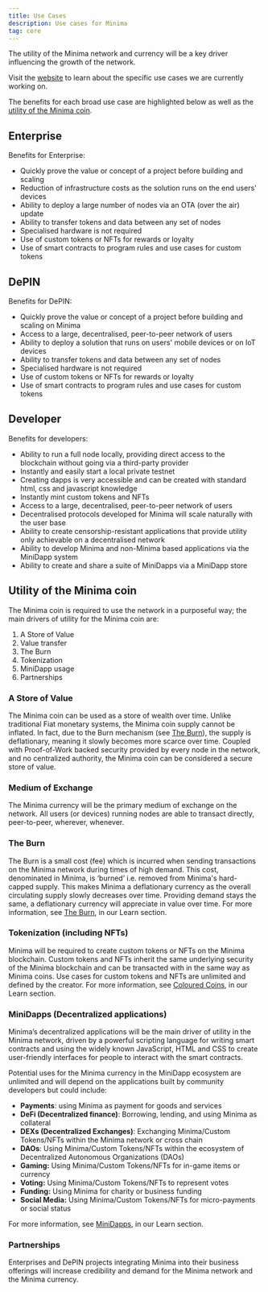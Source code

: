 ```yaml
---
title: Use Cases
description: Use cases for Minima
tag: core
---
```


The utility of the Minima network and currency will be a key driver influencing the growth of the network.

Visit the [website](https://www.minima.global/) to learn about the specific use cases we are currently working on.

The benefits for each broad use case are highlighted below as well as the [utility of the Minima coin](#utility-of-the-minima-coin).

## Enterprise

Benefits for Enterprise:

- Quickly prove the value or concept of a project before building and scaling
- Reduction of infrastructure costs as the solution runs on the end users' devices
- Ability to deploy a large number of nodes via an OTA (over the air) update
- Ability to transfer tokens and data between any set of nodes
- Specialised hardware is not required
- Use of custom tokens or NFTs for rewards or loyalty
- Use of smart contracts to program rules and use cases for custom tokens

## DePIN

Benefits for DePIN:

- Quickly prove the value or concept of a project before building and scaling on Minima
- Access to a large, decentralised, peer-to-peer network of users
- Ability to deploy a solution that runs on users' mobile devices or on IoT devices
- Ability to transfer tokens and data between any set of nodes
- Specialised hardware is not required
- Use of custom tokens or NFTs for rewards or loyalty
- Use of smart contracts to program rules and use cases for custom tokens

## Developer

Benefits for developers:

- Ability to run a full node locally, providing direct access to the blockchain without going via a third-party provider
- Instantly and easily start a local private testnet
- Creating dapps is very accessible and can be created with standard html, css and javascript knowledge
- Instantly mint custom tokens and NFTs
- Access to a large, decentralised, peer-to-peer network of users
- Decentralised protocols developed for Minima will scale naturally with the user base
- Ability to create censorship-resistant applications that provide utility only achievable on a decentralised network
- Ability to develop Minima and non-Minima based applications via the MiniDapp system
- Ability to create and share a suite of MiniDapps via a MiniDapp store

## Utility of the Minima coin

The Minima coin is required to use the network in a purposeful way; the main drivers of utility for the Minima coin are:

1.  A Store of Value
2.  Value transfer
3.  The Burn
4.  Tokenization
5.  MiniDapp usage
6.  Partnerships

### A Store of Value

The Minima coin can be used as a store of wealth over time. Unlike traditional Fiat monetary systems, the Minima coin supply cannot be inflated. In fact, due to the Burn mechanism (see [The Burn](#the-burn)), the supply is deflationary, meaning it slowly becomes more scarce over time. Coupled with Proof-of-Work backed security provided by every node in the network, and no centralized authority, the Minima coin can be considered a secure store of value.

### Medium of Exchange

The Minima currency will be the primary medium of exchange on the network. All users (or devices) running nodes are able to transact directly, peer-to-peer, wherever, whenever.

### The Burn

The Burn is a small cost (fee) which is incurred when sending transactions on the Minima network during times of high demand. This cost, denominated in Minima, is ‘burned’ i.e. removed from Minima's hard-capped supply. This makes Minima a deflationary currency as the overall circulating supply slowly decreases over time. Providing demand stays the same, a deflationary currency will appreciate in value over time.
For more information, see [The Burn](/docs/learn#the-burn), in our Learn section.

### Tokenization (including NFTs)

Minima will be required to create custom tokens or NFTs on the Minima blockchain. Custom tokens and NFTs inherit the same underlying security of the Minima blockchain and can be transacted with in the same way as Minima coins. Use cases for custom tokens and NFTs are unlimited and defined by the creator.
For more information, see [Coloured Coins](/docs/learn/coloured-coins), in our Learn section.

### MiniDapps (Decentralized applications)

Minima’s decentralized applications will be the main driver of utility in the Minima network, driven by a powerful scripting language for writing smart contracts and using the widely known JavaScript, HTML and CSS to create user-friendly interfaces for people to interact with the smart contracts.

Potential uses for the Minima currency in the MiniDapp ecosystem are unlimited and will depend on the applications built by community developers but could include:

- **Payments**: using Minima as payment for goods and services
- **DeFi (Decentralized finance)**: Borrowing, lending, and using Minima as collateral
- **DEXs (Decentralized Exchanges)**: Exchanging Minima/Custom Tokens/NFTs within the Minima network or cross chain
- **DAOs**: Using Minima/Custom Tokens/NFTs within the ecosystem of Decentralized Autonomous Organizations (DAOs)
- **Gaming:** Using Minima/Custom Tokens/NFTs for in-game items or currency
- **Voting:** Using Minima/Custom Tokens/NFTs to represent votes
- **Funding:** Using Minima for charity or business funding
- **Social Media:** Using Minima/Custom Tokens/NFTs for micro-payments or social status

For more information, see [MiniDapps](/docs/learn/about-minidapps), in our Learn section.

### Partnerships

Enterprises and DePIN projects integrating Minima into their business offerings will increase credibility and demand for the Minima network and the Minima currency.
